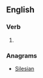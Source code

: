 ==English==

===Verb===
{{en-verb|salinises|salinising|salinised|salinised}}

# {{British}} {{alternative spelling of|salinize}}

===Anagrams===
* [[Silesian#English|Silesian]]
